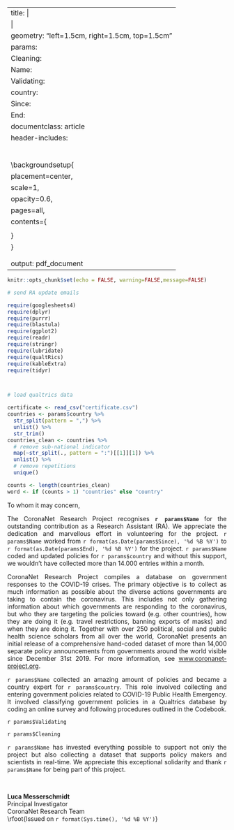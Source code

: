 
---
title: |
  | \vspace{-3cm} \fontfamily{cmr}\fontsize{20}{100}\selectfont {\color{cngray} \textbf{Certificate of appreciation}}
geometry: "left=1.5cm, right=1.5cm, top=1.5cm"
params:
  Cleaning: 
  Name: 
  Validating: 
  country: 
  Since: 
  End: 
documentclass: article
header-includes:
  \usepackage{background}
  \usepackage{float}
  \usepackage{fancyhdr}
  \usepackage{xcolor}
  \usepackage{microtype}
  \pagenumbering{gobble}
  \backgroundsetup{
  placement=center,
  scale=1,
  opacity=0.6,
  pages=all,
  contents={
  \includegraphics[width=\paperwidth,height=\paperheight]{../../../img/background.png}
  }
  }
  \definecolor{cngray}{RGB}{80, 80, 80}
  \definecolor{cntext}{RGB}{45, 45, 45}
output: pdf_document
---
\addtolength{\headheight}{2.0cm}
\pagestyle{fancyplain}
\fancyhf{}
\rhead{\includegraphics[height=2cm]{../../../img/logo_transparent.png}} 
\renewcommand{\headrulewidth}{0pt} 
```r
knitr::opts_chunk$set(echo = FALSE, warning=FALSE,message=FALSE)

# send RA update emails

require(googlesheets4)
require(dplyr)
require(purrr)
require(blastula)
require(ggplot2)
require(readr)
require(stringr)
require(lubridate)
require(qualtRics)
require(kableExtra)
require(tidyr)



# load qualtrics data 

certificate <- read_csv("certificate.csv")
countries <- params$country %>%
  str_split(pattern = ",") %>%
  unlist() %>%
  str_trim()
countries_clean <- countries %>%
  # remove sub-national indicator
  map(~str_split(., pattern = ":")[[1]][1]) %>%
  unlist() %>%
  # remove repetitions
  unique()

counts <- length(countries_clean)
word <- if (counts > 1) "countries" else "country"

```
<style>
body {
text-align: justify}
</style>

\fontfamily{cmr}\fontsize{12}{4}\selectfont
\setlength{\baselineskip}{0.5cm}

\color{cntext}
To whom it may concern, 

The CoronaNet Research Project recognises **`r params$Name`** for the outstanding contribution as a Research Assistant (RA). We appreciate the dedication and marvellous effort in volunteering for the project. `r params$Name` worked from `r format(as.Date(params$Since), '%d %B %Y')` to `r format(as.Date(params$End), '%d %B %Y')` for the project. `r params$Name` coded and updated policies for `r params$country` and without this support, we wouldn't have collected more than 14.000 entries within a month. 

CoronaNet Research Project compiles a database on government responses to the COVID-19 crises. The primary objective is to collect as much information as possible about the diverse actions governments are taking to contain the coronavirus. This includes not only gathering information about which governments are responding to the coronavirus, but who they are targeting the policies toward (e.g. other countries), how they are doing it (e.g. travel restrictions, banning exports of masks) and when they are doing it. Together with over 250 political, social and public health science scholars from all over the world, CoronaNet presents an initial release of a comprehensive hand-coded dataset of more than 14,000 separate policy announcements from governments around the world visible since December 31st 2019. For more information, see [www.coronanet-project.org](www.coronanet-project.org). 

`r params$Name` collected an amazing amount of policies and became a country expert for `r params$country`. This role involved collecting and entering government policies related to COVID-19 Public Health Emergency. It involved classifying government policies in a Qualtrics database by coding an online survey and following procedures outlined in the Codebook. 

`r params$Validating`

`r params$Cleaning`

`r params$Name` has invested everything possible to support not only the project but also collecting a dataset that supports policy makers and scientists in real-time. We appreciate this exceptional solidarity and thank `r params$Name` for being part of this project.  

\vspace{1cm}

\includegraphics[width=0.15\columnwidth]{../../../docs/img/unterschrift_LM.png}\vspace{-0.7cm}  
\makebox[1.5in]{\hrulefill}  

\fontsize{12}{4}\selectfont
\vspace{0.3cm}
\setlength{\baselineskip}{0.5cm}
**Luca Messerschmidt**  
Principal Investigator  
CoronaNet Research Team
<br>
\rfoot{\fontsize{12}{4}\selectfont Issued on `r format(Sys.time(), '%d %B %Y')`}